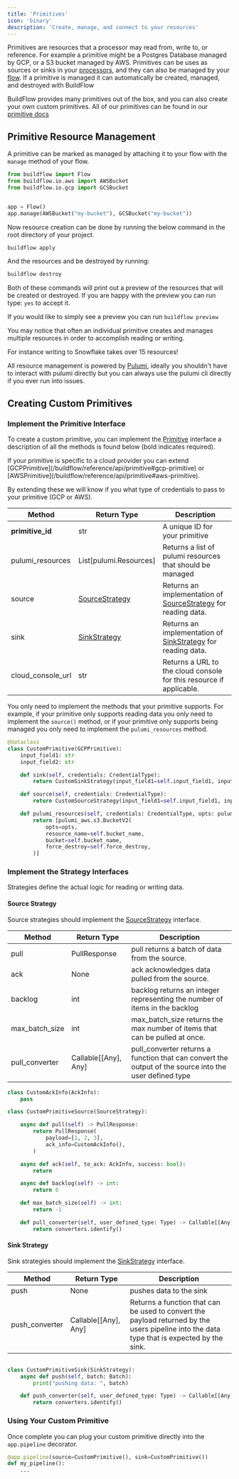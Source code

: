 ```yaml
---
title: 'Primitives'
icon: 'binary'
description: 'Create, manage, and connect to your resources'
---
```



Primitives are resources that a processor may read from, write to, or reference. For example a primitive might be a Postgres Database managed by GCP, or a S3 bucket managed by AWS.
Primitives can be uses as sources or sinks in your [processors](/buildflow/programming-guide/processors), and they can also be managed by your [flow](/buildflow/programming-guide/flows).
If a primitive is managed it can automatically be created, managed, and destroyed with BuildFlow

BuildFlow provides many primitives out of the box, and you can also create your own custom primitives. All of our primitives can be found in our [primitive docs](/buildflow/primitives/)

## Primitive Resource Management

A primitive can be marked as managed by attaching it to your flow with the `manage` method of your flow.

```python
from buildflow import Flow
from buildflow.io.aws import AWSBucket
from buildflow.io.gcp import GCSBucket


app = Flow()
app.manage(AWSBucket("my-bucket"), GCSBucket("my-bucket"))
```

Now resource creation can be done by running the below command in the root directory of your project.

```bash
buildflow apply
```

And the resources and be destroyed by running:

```bash
buildflow destroy
```

Both of these commands will print out a preview of the resources that will be created or destroyed. If you are happy with the preview you can run type: `yes` to accept it.

If you would like to simply see a preview you can run `buildflow preview`

<Tip>
You may notice that often an individual primitive creates and manages multiple resources in order to accomplish reading or writing.

For instance writing to Snowflake takes over 15 resources!
</Tip>

All resource management is powered by [Pulumi](https://www.pulumi.com), ideally you shouldn't have to interact with pulumi directly but you can always use the pulumi cli directly if you ever run into issues.

## Creating Custom Primitives

### Implement the Primitive Interface

To create a custom primitive, you can implement the [Primitive](/buildflow/reference/api/primitive) interface a description of all the methods is found below (bold indicates required).


<Tip>
If your primitive is specific to a cloud provider you can extend [GCPPrimitive](/buildflow/reference/api/primitive#gcp-primitive) or [AWSPrimitive](/buildflow/reference/api/primitive#aws-primitive).

By extending these we will know if you what type of credentials to pass to your primitive (GCP or AWS).
</Tip>

| Method                | Return Type            | Description                           |
| --------------------- | -----------------------| ------------------------------------- |
| **primitive_id**      | str                    | A unique ID for your primitive           |
| pulumi_resources      | List[pulumi.Resources] | Returns a list of pulumi resources that should be managed |
| source                | [SourceStrategy](/buildflow/reference/api/strategy#source-strategy) | Returns an implementation of [SourceStrategy](/buildflow/reference/api/strategy#source-strategy) for reading data.
| sink                  | [SinkStrategy](/buildflow/reference/api/strategy#sink-strategy)   | Returns an implementation of [SinkStrategy](/buildflow/reference/api/strategy#sink-strategy) for reading data.                       |                       |
| cloud_console_url     | str                    | Returns a URL to the cloud console for this resource if applicable.         |

You only need to implement the methods that your primitive supports. For example, if your primitive only supports reading data you only need to implement the `source()` method, or if your primitive only supports being managed you only need to implement the `pulumi_resources` method.


```python
@dataclass
class CustomPrimitive(GCPPrimitive):
    input_field1: str
    input_field2: str

    def sink(self, credentials: CredentialType):
        return CustomSinkStrategy(input_field1=self.input_field1, input_field2=self.input_field2)

    def source(self, credentials: CredentialType):
        return CustomSourceStrategy(input_field1=self.input_field1, input_field2=self.input_field2)

    def pulumi_resources(self, credentials: CredentialType, opts: pulumi.ResourceOptions):
        return [pulumi_aws.s3.BucketV2(
            opts=opts,
            resource_name=self.bucket_name,
            bucket=self.bucket_name,
            force_destroy=self.force_destroy,
        )]
```

### Implement the Strategy Interfaces

Strategies define the actual logic for reading or writing data.

#### Source Strategy

Source strategies should implement the [SourceStrategy](/buildflow/reference/api/strategy#source-strategy) interface.

| Method                | Return Type            | Description                           |
| --------------------- | -----------------------| ------------------------------------- |
| pull                  | PullResponse           | pull returns a batch of data from the source.        |
| ack                   | None                   | ack acknowledges data pulled from the source. |
| backlog               | int                    | backlog returns an integer representing the number of items in the backlog                       |                       |
| max_batch_size        | int                    | max_batch_size returns the max number of items that can be pulled at once.        |
| pull_converter        | Callable[[Any], Any]   | pull_converter returns a function that can convert the output of the source into the user defined type       |

```python
class CustomAckInfo(AckInfo):
    pass

class CustomPrimitiveSource(SourceStrategy):

    async def pull(self) -> PullResponse:
        return PullResponse(
            payload=[1, 2, 3],
            ack_info=CustomAckInfo(),
        )

    async def ack(self, to_ack: AckInfo, success: bool):
        return

    async def backlog(self) -> int:
        return 0

    def max_batch_size(self) -> int:
        return -1

    def pull_converter(self, user_defined_type: Type) -> Callable[[Any], Any]:
        return converters.identify()
```

#### Sink Strategy

Sink strategies should implement the [SinkStrategy](/buildflow/reference/api/strategy#sink-strategy) interface.

| Method                | Return Type            | Description                           |
| --------------------- | -----------------------| ------------------------------------- |
| push                  | None                   | pushes data to the sink        |
| push_converter        | Callable[[Any], Any]   | Returns a function that can be used to convert the payload returned by the users pipeline into the data type that is expected by the sink.       |

```python

class CustomPrimitiveSink(SinkStrategy):
    async def push(self, batch: Batch):
        print("pushing data: ", batch)

    def push_converter(self, user_defined_type: Type) -> Callable[[Any], Any]:
        return converters.identify()

```

### Using Your Custom Primitive

Once complete you can plug your custom primitive directly into the `app.pipeline` decorator.

```python
@app.pipeline(source=CustomPrimitive(), sink=CustomPrimitive())
def my_pipeline():
    ...
```